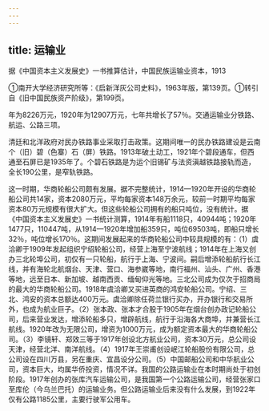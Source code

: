 ```yaml
---
---
---
```

title: 运输业
---



据《中国资本主义发展史》一书推算估计，中国民族运输业资本，1913

①南开大学经济研究所等：《启新洋灰公司史料》，1963年版，第139页。①转引自《旧中国民族资产阶级》，第199页。

年为8226万元，1920年为12907万元，七年共增长了57％。交通运输业分铁路、航运、公路三项。

清廷和北洋政府对民办铁路事业采取打击政策。这期间唯一的民办铁路建设是云南个（旧）碧（色寨）石（屏）铁路。1913年破土动工，1921年个碧段通车，但西通至石屏已是1935年了。个碧石铁路是为运个旧锡矿与法资滇越铁路接轨而造，全长190公里，是窄轨铁路。

这一时期，华商轮船公司颇有发展。据不完整统计，1914—1920年开设的华商轮船公司共14家，资本2080万元，平均每家资本148万余元，较前一时期平均每家资本80万元规模有很大扩大。但这些轮船公司拥有的船只吨位，没有统计。据《中国资本主义发展史》一书统计测算，1914年有船1118只，40944吨；1920年1477只，110447吨，从1914—1920年增加船359只，吨位69503吨，即船只增长32％，吨位增长170％。这期间发展起来的华商轮船公司中较具规模的有：（1）虞洽卿于1909年发起组织宁绍轮船公司，经营上海至宁波航线；1914年在上海又创办三北轮埠公司，初仅有一只轮船，航行于上海、宁波间。嗣后增添轮船航行长江线，并有海轮北航烟台、天津、营口、海参崴等地，南行福州、汕头、广州、香港等地，远至日本、新加坡、越南西贡、缅甸仰光等地。三北公司成为仅次于招商局的最大的华商轮船公司。1918年虞洽卿又买进英商的鸿安轮船公司。宁绍、三北、鸿安的资本总额达400万元。虞洽卿除任荷兰银行买办，开办银行和交易所外，也成为航业巨子。（2）张本政、张本才合股于1905年在烟台创办政记轮船公司，后来营业发达，增添轮船多只，增辟航线，航行于沿海各大商埠，并兼营长江航线。1920年改为无限公司，增资为1000万元，成为额定资本最大的华商轮船公司。（3）李镜轩、郑效三等于1917年创设北方航业公司，资本30万元，总公司设天津，经营北洋、南洋航线。（4）1917年王崇甫创设岷江轮船股份有限公司，总公司设在四川万县，另在重庆、宜昌设分公司。（5）中国邮船公司和中华航业公司，资本巨大，均属华侨投资，情况不详。我国的公路运输业在本时期尚处于初创阶段。1917年创办的张库汽车运输公司，是我国第一个公路运输公司，经营张家口至库伦（今乌兰巴托）的运输业务。但公路运输业后来没有什么发展，到1922年仅有公路1185公里，主要行驶军公用车。